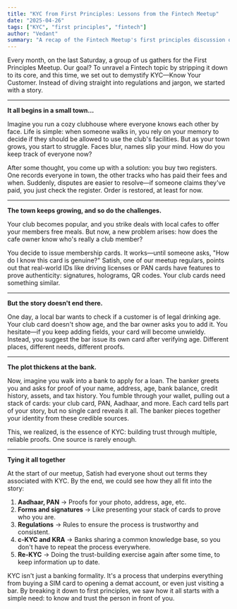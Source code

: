 ```yaml
---
title: "KYC from First Principles: Lessons from the Fintech Meetup"
date: "2025-04-26"
tags: ["KYC", "first principles", "fintech"]
author: "Vedant"
summary: "A recap of the Fintech Meetup's first principles discussion on KYC, using real-world analogies to explain the evolution and importance of identity verification."
---
```


Every month, on the last Saturday, a group of us gathers for the First Principles Meetup. Our goal? To unravel a Fintech topic by stripping it down to its core, and this time, we set out to demystify KYC—Know Your Customer. Instead of diving straight into regulations and jargon, we started with a story.

---

**It all begins in a small town...**

Imagine you run a cozy clubhouse where everyone knows each other by face. Life is simple: when someone walks in, you rely on your memory to decide if they should be allowed to use the club's facilities. But as your town grows, you start to struggle. Faces blur, names slip your mind. How do you keep track of everyone now?

After some thought, you come up with a solution: you buy two registers. One records everyone in town, the other tracks who has paid their fees and when. Suddenly, disputes are easier to resolve—if someone claims they've paid, you just check the register. Order is restored, at least for now.

---

**The town keeps growing, and so do the challenges.**

Your club becomes popular, and you strike deals with local cafes to offer your members free meals. But now, a new problem arises: how does the cafe owner know who's really a club member?

You decide to issue membership cards. It works—until someone asks, "How do I know this card is genuine?" Satish, one of our meetup regulars, points out that real-world IDs like driving licenses or PAN cards have features to prove authenticity: signatures, holograms, QR codes. Your club cards need something similar.

---

**But the story doesn't end there.**

One day, a local bar wants to check if a customer is of legal drinking age. Your club card doesn't show age, and the bar owner asks you to add it. You hesitate—if you keep adding fields, your card will become unwieldy. Instead, you suggest the bar issue its own card after verifying age. Different places, different needs, different proofs.

---

**The plot thickens at the bank.**

Now, imagine you walk into a bank to apply for a loan. The banker greets you and asks for proof of your name, address, age, bank balance, credit history, assets, and tax history. You fumble through your wallet, pulling out a stack of cards: your club card, PAN, Aadhaar, and more. Each card tells part of your story, but no single card reveals it all. The banker pieces together your identity from these credible sources.

This, we realized, is the essence of KYC: building trust through multiple, reliable proofs. One source is rarely enough.

---

**Tying it all together**

At the start of our meetup, Satish had everyone shout out terms they associated with KYC. By the end, we could see how they all fit into the story:

1. **Aadhaar, PAN** → Proofs for your photo, address, age, etc.
2. **Forms and signatures** → Like presenting your stack of cards to prove who you are.
3. **Regulations** → Rules to ensure the process is trustworthy and consistent.
4. **c-KYC and KRA** → Banks sharing a common knowledge base, so you don't have to repeat the process everywhere.
5. **Re-KYC** → Doing the trust-building exercise again after some time, to keep information up to date.

KYC isn't just a banking formality. It's a process that underpins everything from buying a SIM card to opening a demat account, or even just visiting a bar. By breaking it down to first principles, we saw how it all starts with a simple need: to know and trust the person in front of you. 